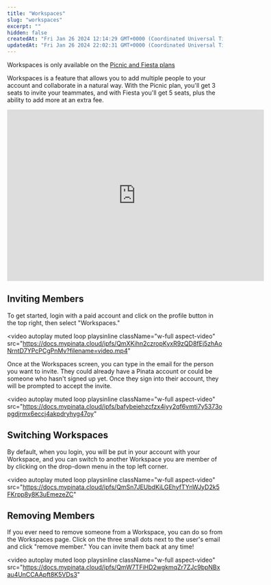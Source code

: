 ```yaml
---
title: "Workspaces"
slug: "workspaces"
excerpt: ""
hidden: false
createdAt: "Fri Jan 26 2024 12:14:29 GMT+0000 (Coordinated Universal Time)"
updatedAt: "Fri Jan 26 2024 22:02:31 GMT+0000 (Coordinated Universal Time)"
---
```

<Note>Workspaces is only available on the [Picnic and Fiesta plans](https://pinata.cloud/pricing)</Note>

Workspaces is a feature that allows you to add multiple people to your account and collaborate in a natural way. With the Picnic plan, you'll get 3 seats to invite your teammates, and with Fiesta you'll get 5 seats, plus the ability to add more at an extra fee. 

<iframe
  width="600"
  height="400"
  src="https://www.youtube.com/embed/xnyTtCaD-y0?si=nEv94OAftTR42_B5"
  title="YouTube video player"
  frameBorder="0"
  allow="accelerometer; autoplay; clipboard-write; encrypted-media; gyroscope; picture-in-picture"
  allowFullScreen
  style={{ width: '100%', borderRadius: '0.5rem' }}
></iframe>

## Inviting Members

To get started, login with a paid account and click on the profile button in the top right, then select "Workspaces."

<video
  autoplay
  muted
  loop
  playsinline
  className="w-full aspect-video"
  src="https://docs.mypinata.cloud/ipfs/QmXKihn2czropKyxR9zQD8fEj5zhAoNrntD7YPcPCgPnMv?filename=video.mp4"
></video>

Once at the Workspaces screen, you can type in the email for the person you want to invite. They could already have a Pinata account or could be someone who hasn't signed up yet. Once they sign into their account, they will be prompted to accept the invite. 

<video
  autoplay
  muted
  loop
  playsinline
  className="w-full aspect-video"
  src="https://docs.mypinata.cloud/ipfs/bafybeiehzcfzx4iyy2qf6vmti7y5373opgdjrmx6eccj4akpdryhyg47oy"
></video>



## Switching Workspaces

By default, when you login, you will be put in your account with your Workspace, and you can switch to another Workspace you are member of by clicking on the drop-down menu in the top left corner. 

<video
  autoplay
  muted
  loop
  playsinline
  className="w-full aspect-video"
  src="https://docs.mypinata.cloud/ipfs/QmSn7JEUbdKiLGEhyfTYnWJyD2k5FKrpp8y8K3uEmezeZC"
></video>

## Removing Members

If you ever need to remove someone from a Workspace, you can do so from the Workspaces page. Click on the three small dots next to the user's email and click "remove member." You can invite them back at any time!

<video
  autoplay
  muted
  loop
  playsinline
  className="w-full aspect-video"
  src="https://docs.mypinata.cloud/ipfs/QmW7TFiHD2wgkmqZr7ZJc9bpNBxau4UnCCAApft8K5VDs3"
></video>

